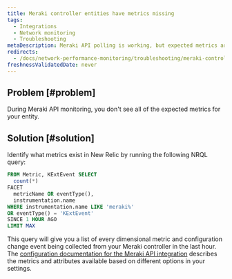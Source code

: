 ```yaml
---
title: Meraki controller entities have metrics missing
tags:
  - Integrations
  - Network monitoring
  - Troubleshooting
metaDescription: Meraki API polling is working, but expected metrics are missing.
redirects:
  - /docs/network-performance-monitoring/troubleshooting/meraki-controller-no-data
freshnessValidatedDate: never
---
```


## Problem [#problem]

During Meraki API monitoring, you don't see all of the expected metrics for your entity.

## Solution [#solution]

Identify what metrics exist in New Relic by running the following NRQL query:

```sql
FROM Metric, KExtEvent SELECT
  count(*)
FACET
  metricName OR eventType(),
  instrumentation.name
WHERE instrumentation.name LIKE 'meraki%'
OR eventType() = 'KExtEvent'
SINCE 1 HOUR AGO
LIMIT MAX
```

This query will give you a list of every dimensional metric and configuration change event being collected from your Meraki controller in the last hour. The [configuration documentation for the Meraki API integration](/docs/network-performance-monitoring/advanced/advanced-config/#meraki) describes the metrics and attributes available based on different options in your settings.
